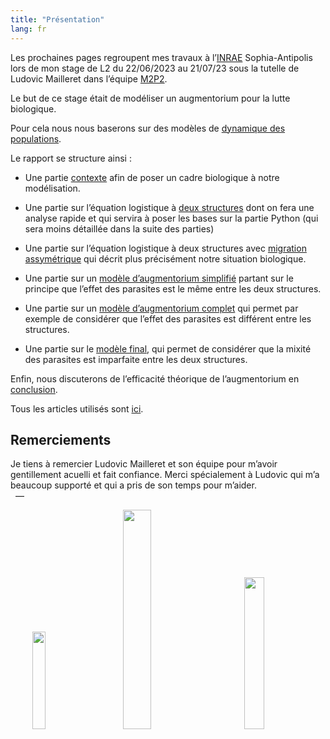 ```yaml
---
title: "Présentation"
lang: fr
---
```


Les prochaines pages regroupent mes travaux à l'[INRAE](https://www6.paca.inrae.fr/institut-sophia-agrobiotech/) Sophia-Antipolis lors de mon stage de L2 du 22/06/2023 au 21/07/23 sous la tutelle de Ludovic Mailleret dans l'équipe [M2P2](https://www6.paca.inrae.fr/institut-sophia-agrobiotech_eng/Research-teams/M2P2).  

Le but de ce stage était de modéliser un augmentorium pour la lutte biologique.  

Pour cela nous nous baserons sur des modèles de [dynamique des populations](https://en.wikipedia.org/wiki/Population_dynamics).   

Le rapport se structure ainsi :

- Une partie [contexte](contexte.qmd) afin de poser un cadre biologique à notre modélisation.

- Une partie sur l'équation logistique  à [deux structures](modelesansmigrationass.qmd) dont on fera une analyse rapide et qui servira à poser les bases sur la partie Python (qui sera moins détaillée dans la suite des parties)

- Une partie sur l'équation logistique  à deux structures avec [migration assymétrique](modeleavecmigrationass.qmd) qui décrit plus précisément notre situation biologique.

- Une partie sur un [modèle d'augmentorium simplifié](modelsimpleaug.qmd) partant sur le principe que l'effet des parasites est le même entre les deux structures.

- Une partie sur un [modèle d'augmentorium complet](modelcomplaug.qmd) qui permet par exemple de considérer que l'effet des parasites est différent entre les structures.

- Une partie sur le [modèle final](modfinal.qmd), qui permet de considérer que la mixité des parasites est imparfaite entre les deux structures.


Enfin, nous discuterons de l'efficacité théorique de l'augmentorium en [conclusion](conclusion.qmd).


Tous les articles utilisés sont [ici](ref.qmd).

## Remerciements {.appendix}
Je tiens à remercier Ludovic Mailleret et son équipe pour m'avoir gentillement acuelli et fait confiance. Merci spécialement à Ludovic qui m'a beaucoup supporté et qui a pris de son temps pour m'aider.  
&nbsp;
---

&nbsp;&nbsp;&nbsp;&nbsp;&nbsp;&nbsp;&nbsp;&nbsp;&nbsp;![](https://upload.wikimedia.org/wikipedia/fr/archive/2/2a/20210420122444%21Logo-INRAE_Transparent.svg){ width=20% }&nbsp;&nbsp;&nbsp;&nbsp;&nbsp;&nbsp;&nbsp;&nbsp;&nbsp;&nbsp;&nbsp;![](https://upload.wikimedia.org/wikipedia/commons/4/4f/Logo_universit%C3%A9_c%C3%B4te_azur.png){ width=30% }&nbsp;&nbsp;&nbsp;&nbsp;&nbsp;&nbsp;&nbsp;&nbsp;&nbsp;&nbsp;&nbsp;![](https://www.cnrs.fr/themes/custom/cnrs/logo-footer.svg){ width=25% } 